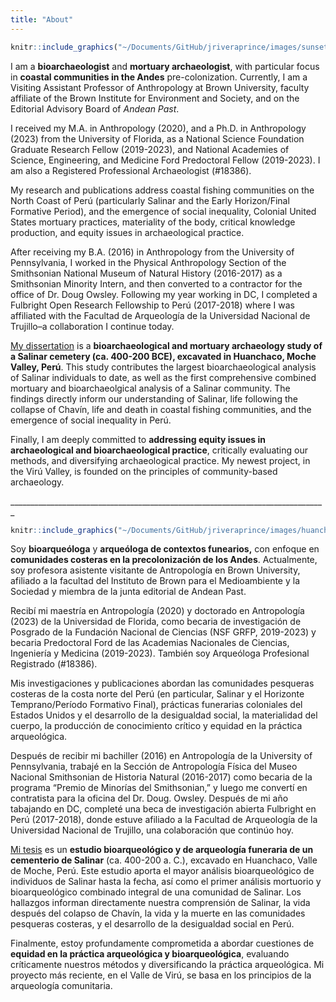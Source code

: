 ```yaml
---
title: "About"
---
```


```r
knitr::include_graphics("~/Documents/GitHub/jriveraprince/images/sunset.png")
```

I am a **bioarchaeologist** and **mortuary archaeologist**, with particular focus in **coastal communities in the Andes** pre-colonization. Currently, I am a Visiting Assistant Professor of Anthropology at Brown University, faculty affiliate of the Brown Institute for Environment and Society, and on the Editorial Advisory Board of *Andean Past*.

I received my M.A. in Anthropology (2020), and a Ph.D. in Anthropology (2023) from the University of Florida, as a National Science Foundation Graduate Research Fellow (2019-2023), and National Academies of Science, Engineering, and Medicine Ford Predoctoral Fellow (2019-2023). I am also a Registered Professional Archaeologist (#18386).

My research and publications address coastal fishing communities on the North Coast of Perú (particularly Salinar and the Early Horizon/Final Formative Period), and the emergence of social inequality, Colonial United States mortuary practices, materiality of the body, critical knowledge production, and equity issues in archaeological practice.

After receiving my B.A. (2016) in Anthropology from the University of Pennsylvania, I worked in the Physical Anthropology Section of the Smithsonian National Museum of Natural History (2016-2017) as a Smithsonian Minority Intern, and then converted to a contractor for the office of Dr. Doug Owsley. Following my year working in DC, I completed a Fulbright Open Research Fellowship to Perú (2017-2018) where I was affiliated with the Facultad de Arqueología de la Universidad Nacional de Trujillo--a collaboration I continue today.

[My dissertation](https://www.proquest.com/docview/2878367267) is a **bioarchaeological and mortuary archaeology study of a Salinar cemetery (ca. 400-200 BCE), excavated in Huanchaco, Moche Valley, Perú**. This study contributes the largest bioarchaeological analysis of Salinar individuals to date, as well as the first comprehensive combined mortuary and bioarchaeolgical analysis of a Salinar community. The findings directly inform our understanding of Salinar, life following the collapse of Chavín, life and death in coastal fishing communities, and the emergence of social inequality in Perú.

Finally, I am deeply committed to **addressing equity issues in archaeological and bioarchaeological practice**, critically evaluating our methods, and diversifying archaeological practice. My newest project, in the Virú Valley, is founded on the principles of community-based archaeology.

\_\_\_\_\_\_\_\_\_\_\_\_\_\_\_\_\_\_\_\_\_\_\_\_\_\_\_\_\_\_\_\_\_\_\_\_\_\_\_\_\_\_\_\_\_\_\_\_\_\_\_\_\_\_\_\_\_\_\_\_\_\_\_\_\_\_\_\_\_\_\_\_\_\_\_\_\_\_\_

```r
knitr::include_graphics("~/Documents/GitHub/jriveraprince/images/huanchaco2.png")
```

Soy **bioarqueóloga** y **arqueóloga de contextos funearios,** con enfoque en **comunidades costeras en la precolonización de los Andes**. Actualmente, soy profesora asistente visitante de Antropología en Brown University, afiliado a la facultad del Instituto de Brown para el Medioambiente y la Sociedad y miembra de la junta editorial de Andean Past.

Recibí mi maestría en Antropología (2020) y doctorado en Antropología (2023) de la Universidad de Florida, como becaria de investigación de Posgrado de la Fundación Nacional de Ciencias (NSF GRFP, 2019-2023) y becaria Predoctoral Ford de las Academias Nacionales de Ciencias, Ingeniería y Medicina (2019-2023). También soy Arqueóloga Profesional Registrado (#18386).

Mis investigaciones y publicaciones abordan las comunidades pesqueras costeras de la costa norte del Perú (en particular, Salinar y el Horizonte Temprano/Período Formativo Final), prácticas funerarias coloniales del Estados Unidos y el desarrollo de la desigualdad social, la materialidad del cuerpo, la producción de conocimiento crítico y equidad en la práctica arqueológica.

Después de recibir mi bachiller (2016) en Antropología de la University of Pennsylvania, trabajé en la Sección de Antropología Física del Museo Nacional Smithsonian de Historia Natural (2016-2017) como becaria de la programa "Premio de Minorías del Smithsonian," y luego me convertí en contratista para la oficina del Dr. Doug. Owsley. Después de mi año tabajando en DC, completé una beca de investigación abierta Fulbright en Perú (2017-2018), donde estuve afiliado a la Facultad de Arqueología de la Universidad Nacional de Trujillo, una colaboración que continúo hoy.

[Mi tesis](https://www.proquest.com/docview/2878367267) es un **estudio bioarqueológico y de arqueología funeraria de un cementerio de Salinar** (ca. 400-200 a. C.), excavado en Huanchaco, Valle de Moche, Perú. Este estudio aporta el mayor análisis bioarqueológico de individuos de Salinar hasta la fecha, así como el primer análisis mortuorio y bioarqueológico combinado integral de una comunidad de Salinar. Los hallazgos informan directamente nuestra comprensión de Salinar, la vida después del colapso de Chavín, la vida y la muerte en las comunidades pesqueras costeras, y el desarrollo de la desigualdad social en Perú.

Finalmente, estoy profundamente comprometida a abordar cuestiones de **equidad en la práctica arqueológica y bioarqueológica**, evaluando críticamente nuestros métodos y diversificando la práctica arqueológica. Mi proyecto más reciente, en el Valle de Virú, se basa en los principios de la arqueología comunitaria.
